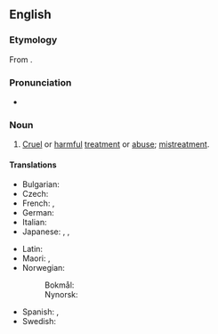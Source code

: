 ==English==

===Etymology===
From {{prefix|en|mal|treatment}}.

===Pronunciation===
* {{a|UK}} {{IPA|en|/malˈtɹiːtmənt/}}

===Noun===
{{en-noun|~}}

# [[cruel|Cruel]] or [[harmful]] [[treatment]] or [[abuse]]; [[mistreatment]].

====Translations====
{{trans-top|cruel or harmful treatment}}
* Bulgarian: {{t|bg|малтретиране|n}}
* Czech: {{t|cs|týrání|n}}
* French: {{t+|fr|sévice|m}}, {{t+|fr|maltraitement|m}}
* German: {{t+|de|Misshandlung|f}}
* Italian: {{t+|it|maltrattamento|m}}
* Japanese: {{t+|ja|虐待|tr=gyakutai}}, {{t+|ja|差別|tr=sabetsu}}, {{t|ja|冷遇|tr=reigū}}
{{trans-mid}}
* Latin: {{t|la|contumēlia|f}}
* Maori: {{t|mi|tūkinonga}}, {{t|mi|rurerurenga}}
* Norwegian:
*: Bokmål: {{t|nb|mishandling|m|f}}
*: Nynorsk: {{t|nn|mishandling|f}}
* Spanish: {{t+|es|maltrato|m}}, {{t+|es|abuso|m}}
* Swedish: {{t+|sv|vanvård|c}}
{{trans-bottom}}